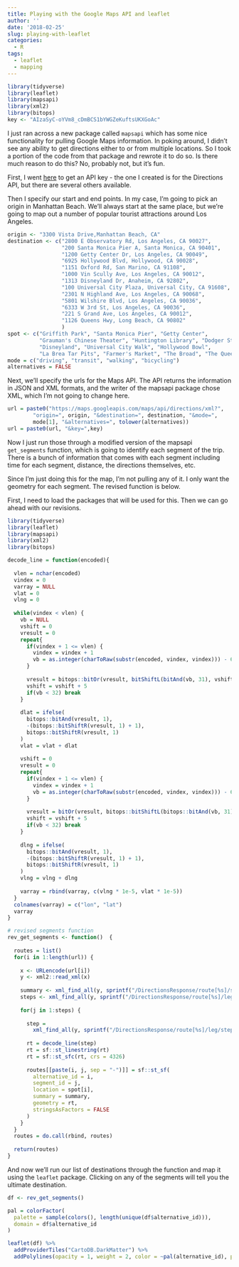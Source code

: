 ```yaml
---
title: Playing with the Google Maps API and leaflet
author: ''
date: '2018-02-25'
slug: playing-with-leaflet
categories:
  - R
tags:
  - leaflet
  - mapping
---
```


```r
library(tidyverse)
library(leaflet)
library(mapsapi)
library(xml2)
library(bitops)
key <- "AIzaSyC-oYVm8_cDmBCS1bYWGZeKuftsUKXGoAc"
```

I just ran across a new package called ```mapsapi``` which has some nice functionality for pulling Google Maps information. In poking around, I didn't see any ability to get directions either to or from multiple locations. So I took a portion of the code from that package and rewrote it to do so. Is there much reason to do this? No, probably not, but it's fun.  

First, I went [here](https://console.developers.google.com/apis) to get an API key - the one I created is for the Directions API, but there are several others available. 

Then I specify our start and end points. In my case, I'm going to pick an origin in Manhattan Beach. We'll always start at the same place, but we're going to map out a number of popular tourist attractions around Los Angeles.  
 
```r
origin <- "3300 Vista Drive,Manhattan Beach, CA"
destination <- c("2800 E Observatory Rd, Los Angeles, CA 90027",
                 "200 Santa Monica Pier A, Santa Monica, CA 90401",
                 "1200 Getty Center Dr, Los Angeles, CA 90049",
                 "6925 Hollywood Blvd, Hollywood, CA 90028",
                 "1151 Oxford Rd, San Marino, CA 91108",
                 "1000 Vin Scully Ave, Los Angeles, CA 90012",
                 "1313 Disneyland Dr, Anaheim, CA 92802",
                 "100 Universal City Plaza, Universal City, CA 91608",
                 "2301 N Highland Ave, Los Angeles, CA 90068",
                 "5801 Wilshire Blvd, Los Angeles, CA 90036",
                 "6333 W 3rd St, Los Angeles, CA 90036",
                 "221 S Grand Ave, Los Angeles, CA 90012",
                 "1126 Queens Hwy, Long Beach, CA 90802"
                 )
spot <- c("Griffith Park", "Santa Monica Pier", "Getty Center",
          "Grauman's Chinese Theater", "Huntington Library", "Dodger Stadium",
          "Disneyland", "Universal City Walk", "Hollywood Bowl", 
          "La Brea Tar Pits", "Farmer's Market", "The Broad", "The Queen Mary")
mode = c("driving", "transit", "walking", "bicycling")
alternatives = FALSE
```

Next, we'll specify the urls for the Maps API. The API returns the information in JSON and XML formats, and the writer of the mapsapi package chose XML, which I'm not going to change here.

```r
url = paste0("https://maps.googleapis.com/maps/api/directions/xml?", 
        "origin=", origin, "&destination=", destination, "&mode=", 
        mode[1], "&alternatives=", tolower(alternatives))
url = paste0(url, "&key=",key)
```

Now I just run those through a modified version of the mapsapi ```get_segments``` function, which is going to identify each segment of the trip. There is a bunch of information that comes with each segment including time for each segment, distance, the directions themselves, etc. 

Since I'm just doing this for the map, I'm not pulling any of it. I only want the geometry for each segment. The revised function is below. 

First, I need to load the packages that will be used for this. Then we can go ahead with our revisions.

```r
library(tidyverse)
library(leaflet)
library(mapsapi)
library(xml2)
library(bitops)
```


```r
decode_line = function(encoded){
  
  vlen = nchar(encoded)
  vindex = 0
  varray = NULL
  vlat = 0
  vlng = 0
  
  while(vindex < vlen) {
    vb = NULL
    vshift = 0
    vresult = 0
    repeat{
      if(vindex + 1 <= vlen) {
        vindex = vindex + 1
        vb = as.integer(charToRaw(substr(encoded, vindex, vindex))) - 63
      }
      
      vresult = bitops::bitOr(vresult, bitShiftL(bitAnd(vb, 31), vshift))
      vshift = vshift + 5
      if(vb < 32) break
    }
    
    dlat = ifelse(
      bitops::bitAnd(vresult, 1),
      -(bitops::bitShiftR(vresult, 1) + 1),
      bitops::bitShiftR(vresult, 1)
    )
    vlat = vlat + dlat
    
    vshift = 0
    vresult = 0
    repeat{
      if(vindex + 1 <= vlen) {
        vindex = vindex + 1
        vb = as.integer(charToRaw(substr(encoded, vindex, vindex))) - 63
      }
      
      vresult = bitOr(vresult, bitops::bitShiftL(bitops::bitAnd(vb, 31), vshift))
      vshift = vshift + 5
      if(vb < 32) break
    }
    
    dlng = ifelse(
      bitops::bitAnd(vresult, 1),
      -(bitops::bitShiftR(vresult, 1) + 1),
      bitops::bitShiftR(vresult, 1)
    )
    vlng = vlng + dlng
    
    varray = rbind(varray, c(vlng * 1e-5, vlat * 1e-5))
  }
  colnames(varray) = c("lon", "lat")
  varray
}

```

```r
# revised segments function
rev_get_segments <- function()  {
  
  routes = list()
  for(i in 1:length(url)) {
    
    x <- URLencode(url[i])
    y <- xml2::read_xml(x)
    
    summary <- xml_find_all(y, sprintf("/DirectionsResponse/route[%s]/summary", 1)) %>% xml_text
    steps <- xml_find_all(y, sprintf("/DirectionsResponse/route[%s]/leg/step/polyline/points", 1)) %>% xml_text %>% length
    
    for(j in 1:steps) {
      
      step =
        xml_find_all(y, sprintf("/DirectionsResponse/route[%s]/leg/step[%s]/polyline/points", 1, j)) %>% xml_text 
  
      rt = decode_line(step)
      rt = sf::st_linestring(rt)
      rt = sf::st_sfc(rt, crs = 4326)
      
      routes[[paste(i, j, sep = "-")]] = sf::st_sf(
        alternative_id = i,
        segment_id = j,
        location = spot[i],
        summary = summary,
        geometry = rt,
        stringsAsFactors = FALSE
      )
    }
  }
  routes = do.call(rbind, routes)
  
  return(routes)
}
```

And now we'll run our list of destinations through the function and map it using the ```leaflet``` package. Clicking on any of the segments will tell you the ultimate destination. 

```r
df <- rev_get_segments()

pal = colorFactor(
  palette = sample(colors(), length(unique(df$alternative_id))), 
  domain = df$alternative_id
)

leaflet(df) %>% 
  addProviderTiles("CartoDB.DarkMatter") %>%
  addPolylines(opacity = 1, weight = 2, color = ~pal(alternative_id), popup = ~location)
```